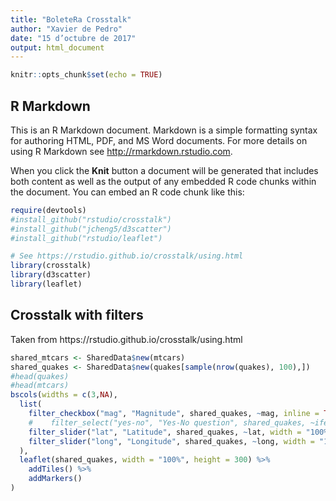 ```yaml
---
title: "BoleteRa Crosstalk"
author: "Xavier de Pedro"
date: "15 d’octubre de 2017"
output: html_document
---
```


```r
knitr::opts_chunk$set(echo = TRUE)
```

## R Markdown

This is an R Markdown document. Markdown is a simple formatting syntax for authoring HTML, PDF, and MS Word documents. For more details on using R Markdown see <http://rmarkdown.rstudio.com>.

When you click the **Knit** button a document will be generated that includes both content as well as the output of any embedded R code chunks within the document. You can embed an R code chunk like this:

```r
require(devtools)
#install_github("rstudio/crosstalk")
#install_github("jcheng5/d3scatter")
#install_github("rstudio/leaflet")

# See https://rstudio.github.io/crosstalk/using.html
library(crosstalk)
library(d3scatter)
library(leaflet)

```

## Crosstalk with filters

Taken from https://rstudio.github.io/crosstalk/using.html

```r
shared_mtcars <- SharedData$new(mtcars)
shared_quakes <- SharedData$new(quakes[sample(nrow(quakes), 100),])
#head(quakes)
#head(mtcars)
bscols(widths = c(3,NA),
  list(
    filter_checkbox("mag", "Magnitude", shared_quakes, ~mag, inline = TRUE),
    #    filter_select("yes-no", "Yes-No question", shared_quakes, ~ifelse(am == 0, "Yes", "No")),
    filter_slider("lat", "Latitude", shared_quakes, ~lat, width = "100%"),
    filter_slider("long", "Longitude", shared_quakes, ~long, width = "100%")
  ),
  leaflet(shared_quakes, width = "100%", height = 300) %>%
    addTiles() %>%
    addMarkers()
)
```



